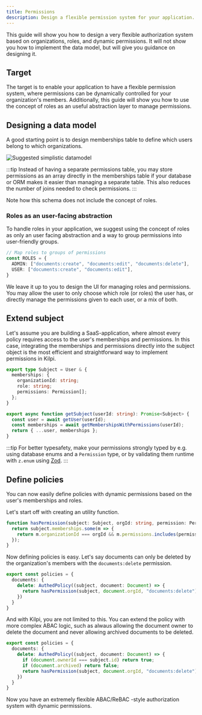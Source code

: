 ```yaml
---
title: Permissions
description: Design a flexible permission system for your application.
---
```


This guide will show you how to design a very flexible authorization system based on organizations, roles, and dynamic permissions. It will not show you how to implement the data model, but will give you guidance on designing it.

## Target

The target is to enable your application to have a flexible permission system, where permissions can be dynamically controlled for your organization's members. Additionally, this guide will show you how to use the concept of roles as an useful abstraction layer to manage permissions.

## Designing a data model

A good starting point is to design memberships table to define which users belong to which organizations.

![Suggested simplistic datamodel](/docs-assets/permissions-data-schema.png)

:::tip
Instead of having a separate permissions table, you may store permissions as an array directly in the memberships table if your database or ORM makes it easier than managing a separate table. This also reduces the number of joins needed to check permissions.
:::

Note how this schema does not include the concept of roles.

### Roles as an user-facing abstraction

To handle roles in your application, we suggest using the concept of roles as only an user facing abstraction and a way to group permissions into user-friendly groups.

```ts
// Map roles to groups of permissions
const ROLES = {
  ADMIN: ["documents:create", "documents:edit", "documents:delete"],
  USER: ["documents:create", "documents:edit"],
}
```

We leave it up to you to design the UI for managing roles and permissions. You may allow the user to only choose which role (or roles) the user has, or directly manage the permissions given to each user, or a mix of both.

## Extend subject

Let's assume you are building a SaaS-application, where almost every policy requires access to the user's memberships and permissions. In this case, integrating the memberships and permissions directly into the subject object is the most efficient and straightforward way to implement permissions in Kilpi.

```ts
export type Subject = User & {
  memberships: {
    organizationId: string;
    role: string;
    permissions: Permission[];
  };
}

export async function getSubject(userId: string): Promise<Subject> {
  const user = await getUser(userId);
  const memberships = await getMembershipsWithPermissions(userId);
  return { ...user, memberships };
}
```

:::tip
For better typesafety, make your permissions strongly typed by e.g. using database enums and a `Permission` type, or by validating them runtime with `z.enum` using [Zod](https://zod.dev).
:::

## Define policies

You can now easily define policies with dynamic permissions based on the user's memberships and roles.

Let's start off with creating an utility function.

```ts
function hasPermission(subject: Subject, orgId: string, permission: Permission) {
  return subject.memberships.some(m => {
    return m.organizationId === orgId && m.permissions.includes(permission);
  });
}
```

Now defining policies is easy. Let's say documents can only be deleted by the organization's members with the `documents:delete` permission.

```ts
export const policies = {
  documents: {
    delete: AuthedPolicy((subject, document: Document) => {
      return hasPermission(subject, document.orgId, "documents:delete");
    })
  }
}
```

And with Kilpi, you are not limited to this. You can extend the policy with more complex ABAC logic, such as alwaus allowing the document owner to delete the document and never allowing archived documents to be deleted.

```ts
export const policies = {
  documents: {
    delete: AuthedPolicy((subject, document: Document) => {
      if (document.ownerId === subject.id) return true;
      if (document.archived) return false;
      return hasPermission(subject, document.orgId, "documents:delete");
    })
  }
}
```

Now you have an extremely flexible ABAC/ReBAC -style authorization system with dynamic permissions.